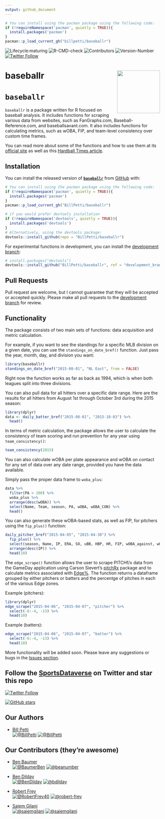 ```yaml
---
output: github_document
---
```


<!-- README.md is generated from README.Rmd. Please edit that file -->

```r
# You can install using the pacman package using the following code:
if (!requireNamespace('pacman', quietly = TRUE)){
  install.packages('pacman')
}
pacman::p_load_current_gh("billpetti/baseballr")
```


<!-- badges: start --> 

![Lifecycle:maturing](https://img.shields.io/badge/lifecycle-maturing-blue.svg?style=for-the-badge&logo=github)
![R-CMD-check](https://img.shields.io/github/workflow/status/BillPetti/baseballr/R-CMD-check?label=R-CMD-Check&logo=R&logoColor=blue&style=for-the-badge)
![Contributors](https://img.shields.io/github/contributors/BillPetti/baseballr?style=for-the-badge)
![Version-Number](https://img.shields.io/github/r-package/v/BillPetti/baseballr?label=baseballr&logo=R&style=for-the-badge)
[![Twitter Follow](https://img.shields.io/twitter/follow/BillPetti?color=blue&label=%40BillPetti&logo=twitter&style=for-the-badge)](https://twitter.com/BillPetti) 
<!-- badges: end -->

# baseballr <a href='https://BillPetti.github.io/baseballr/'><img src='man/figures/logo.png' align="right" height="139" /></a>

# `baseballr`

`baseballr` is a package written for R focused on baseball analysis. It
includes functions for scraping various data from websites, such as
FanGraphs.com, Baseball-Reference.com, and baseballsavant.com. It also
includes functions for calculating metrics, such as wOBA, FIP, and
team-level consistency over custom time frames.

You can read more about some of the functions and how to use them at its
[official site](https://billpetti.github.io/baseballr/) as well as this
[Hardball Times
article](https://www.hardballtimes.com/developing-the-baseballr-package-for-r/).

## **Installation**

You can install the released version of [**```baseballr```**](https://github.com/BillPetti/baseballr/) from [GitHub](https://github.com/BillPetti/baseballr) with:

``` r
# You can install using the pacman package using the following code:
if (!requireNamespace('pacman', quietly = TRUE)){
  install.packages('pacman')
}
pacman::p_load_current_gh("BillPetti/baseballr")
```

``` r
# if you would prefer devtools installation
if (!requireNamespace('devtools', quietly = TRUE)){
  install.packages('devtools')
}
# Alternatively, using the devtools package:
devtools::install_github(repo = "BillPetti/baseballr")
```

For experimental functions in development, you can install the [development branch](https://github.com/BillPetti/baseballr/tree/development_branch):

``` r
# install.packages("devtools")
devtools::install_github("BillPetti/baseballr", ref = "development_branch")
```

## Pull Requests

Pull request are welcome, but I cannot guarantee that they will be accepted or accepted quickly. Please make all pull requests to the [development branch](https://github.com/BillPetti/baseballr/tree/development_branch) for review.

## Functionality

The package consists of two main sets of functions: data acquisition and metric calculation.

For example, if you want to see the standings for a specific MLB division on a given date, you can use the `standings_on_date_bref()` function. Just pass the year, month, day, and division you want:

```r
library(baseballr)
standings_on_date_bref("2015-08-01", "NL East", from = FALSE)
```

Right now the function works as far as back as 1994, which is when both leagues split into three divisions.

You can also pull data for all hitters over a specific date range. Here are the results for all hitters from August 1st through October 3rd during the 2015 season:

```r
library(dplyr)
data <- daily_batter_bref("2015-08-01", "2015-10-03") %>%
  head()
```

In terms of metric calculation, the package allows the user to calculate the consistency of team scoring and run prevention for any year using `team_consistency()`:

```r
team_consistency(2015)
```

You can also calculate wOBA per plate appearance and wOBA on contact for any set of data over any date range, provided you have the data available.

Simply pass the proper data frame to `woba_plus`:

```r
data %>%
  filter(PA > 200) %>%
  woba_plus %>%
  arrange(desc(wOBA)) %>%
  select(Name, Team, season, PA, wOBA, wOBA_CON) %>%
  head()
```

You can also generate these wOBA-based stats, as well as FIP, for pitchers using the `fip_plus()` function:

```r
daily_pitcher_bref("2015-04-05", "2015-04-30") %>% 
  fip_plus() %>% 
  select(season, Name, IP, ERA, SO, uBB, HBP, HR, FIP, wOBA_against, wOBA_CON_against) %>%
  arrange(desc(IP)) %>% 
  head(10)
```

The `edge_scrape()` function allows the user to scrape PITCHf/x data from the GameDay application using Carson Sievert's [pitchRx](https://github.com/cpsievert/pitchRx) package and to calculate metrics associated with [Edge%](https://billpetti.shinyapps.io/edge_shiny/). The function returns a dataframe grouped by either pitchers or batters and the percentge of pitches in each of the various Edge zones.

Example (pitchers):

```r
library(dplyr)
edge_scrape("2015-04-06", "2015-04-07", "pitcher") %>% 
  select(-6:-4, -13) %>% 
  head(10)
```

Example (batters):

```r
edge_scrape("2015-04-06", "2015-04-07", "batter") %>% 
  select(-6:-4, -13) %>% 
  head(10)
```

More functionality will be added soon. Please leave any suggestions or bugs in the [Issues section](https://github.com/BillPetti/baseballr/issues).

## Follow the [SportsDataverse](https://twitter.com/SportsDataverse) on Twitter and star this repo

[![Twitter Follow](https://img.shields.io/twitter/follow/SportsDataverse?color=blue&label=%40SportsDataverse&logo=twitter&style=for-the-badge)](https://twitter.com/SportsDataverse) 

[![GitHub stars](https://img.shields.io/github/stars/billpetti/baseballr.svg?color=eee&logo=github&style=for-the-badge&label=Star%20baseballr&maxAge=2592000)](https://github.com/billpetti/baseballr/stargazers/)

## **Our Authors**

-   [Bill Petti](https://twitter.com/BillPetti)       
<a href="https://twitter.com/BillPetti" target="blank"><img src="https://img.shields.io/twitter/follow/BillPetti?color=blue&label=%40BillPetti&logo=twitter&style=for-the-badge" alt="@BillPetti" /></a>
<a href="https://github.com/BillPetti" target="blank"><img src="https://img.shields.io/github/followers/BillPetti?color=eee&logo=Github&style=for-the-badge" alt="@BillPetti" /></a>

## **Our Contributors (they're awesome)**

-   [Ben Baumer](https://twitter.com/BaumerBen)       
<a href="https://twitter.com/BaumerBen" target="blank"><img src="https://img.shields.io/twitter/follow/BaumerBen?color=blue&label=%40BaumerBen&logo=twitter&style=for-the-badge" alt="@BaumerBen" /></a>
<a href="https://github.com/beanumber" target="blank"><img src="https://img.shields.io/github/followers/beanumber?color=eee&logo=Github&style=for-the-badge" alt="@beanumber" /></a>

-   [Ben Dilday](https://twitter.com/BenDilday)      
<a href="https://twitter.com/BenDilday" target="blank"><img src="https://img.shields.io/twitter/follow/BenDilday?color=blue&label=%40BenDilday&logo=twitter&style=for-the-badge" alt="@BenDilday" /></a> 
<a href="https://github.com/bdilday" target="blank"><img src="https://img.shields.io/github/followers/bdilday?color=eee&logo=Github&style=for-the-badge" alt="@bdilday" /></a>

-   [Robert Frey](https://twitter.com/RobertFrey40)      
<a href="https://twitter.com/RobertFrey40" target="blank"><img src="https://img.shields.io/twitter/follow/RobertFrey40?color=blue&label=%40RobertFrey40&logo=twitter&style=for-the-badge" alt="@RobertFrey40" /></a> 
<a href="https://github.com/robert-frey" target="blank"><img src="https://img.shields.io/github/followers/robert-frey?color=eee&logo=Github&style=for-the-badge" alt="@robert-frey" /></a>

-   [Saiem Gilani](https://twitter.com/saiemgilani)       
<a href="https://twitter.com/saiemgilani" target="blank"><img src="https://img.shields.io/twitter/follow/saiemgilani?color=blue&label=%40saiemgilani&logo=twitter&style=for-the-badge" alt="@saiemgilani" /></a>
<a href="https://github.com/saiemgilani" target="blank"><img src="https://img.shields.io/github/followers/saiemgilani?color=eee&logo=Github&style=for-the-badge" alt="@saiemgilani" /></a>
